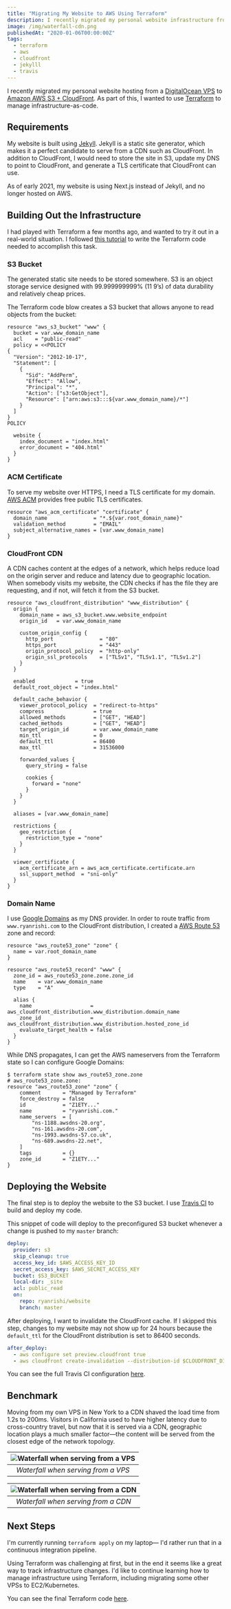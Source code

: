 ```yaml
---
title: "Migrating My Website to AWS Using Terraform"
description: I recently migrated my personal website infrastructure from a VPS to AWS S3 + CloudFront, with infrastructure managed by Terraform.
image: /img/waterfall-cdn.png
publishedAt: "2020-01-06T00:00:00Z"
tags:
  - terraform
  - aws
  - cloudfront
  - jekylll
  - travis
---
```


I recently migrated my personal website hosting from a [DigitalOcean VPS](https://www.digitalocean.com/products/droplets/) to [Amazon AWS S3 + CloudFront](https://aws.amazon.com/premiumsupport/knowledge-center/cloudfront-serve-static-website/). As part of this, I wanted to use [Terraform](https://www.terraform.io/) to manage infrastructure-as-code.

## Requirements
My website is built using [Jekyll](https://jekyllrb.com/). Jekyll is a static site generator, which makes it a perfect candidate to serve from a CDN such as CloudFront. In addition to CloudFront, I would need to store the site in S3, update my DNS to point to CloudFront, and generate a TLS certificate that CloudFront can use.

<Callout type="info">
  As of early 2021, my website is using Next.js instead of Jekyll, and no longer hosted on AWS.
</Callout>

## Building Out the Infrastructure
I had played with Terraform a few months ago, and wanted to try it out in a real-world situation. I followed [this tutorial](https://medium.com/runatlantis/hosting-our-static-site-over-ssl-with-s3-acm-cloudfront-and-terraform-513b799aec0f) to write the Terraform code needed to accomplish this task.

### S3 Bucket
The generated static site needs to be stored somewhere. S3 is an object storage service designed with 99.999999999% (11 9’s) of data durability and relatively cheap prices.

The Terraform code blow creates a S3 bucket that allows anyone to read objects from the bucket:
```hcl
resource "aws_s3_bucket" "www" {
  bucket = var.www_domain_name
  acl    = "public-read"
  policy = <<POLICY
{
  "Version": "2012-10-17",
  "Statement": [
    {
      "Sid": "AddPerm",
      "Effect": "Allow",
      "Principal": "*",
      "Action": ["s3:GetObject"],
      "Resource": ["arn:aws:s3:::${var.www_domain_name}/*"]
    }
  ]
}
POLICY

  website {
    index_document = "index.html"
    error_document = "404.html"
  }
}
```

### ACM Certificate
To serve my website over HTTPS, I need a TLS certificate for my domain. [AWS ACM](https://aws.amazon.com/certificate-manager/) provides free public TLS certificates.
```hcl
resource "aws_acm_certificate" "certificate" {
  domain_name               = "*.${var.root_domain_name}"
  validation_method         = "EMAIL"
  subject_alternative_names = [var.www_domain_name]
}
```

### CloudFront CDN
A CDN caches content at the edges of a network, which helps reduce load on the origin server and reduce and latency due to geographic location. When somebody visits my website, the CDN checks if has the file they are requesting, and if not, will fetch it from the S3 bucket.
```hcl
resource "aws_cloudfront_distribution" "www_distribution" {
  origin {
    domain_name = aws_s3_bucket.www.website_endpoint
    origin_id   = var.www_domain_name

    custom_origin_config {
      http_port               = "80"
      https_port              = "443"
      origin_protocol_policy  = "http-only"
      origin_ssl_protocols    = ["TLSv1", "TLSv1.1", "TLSv1.2"]
    }
  }

  enabled             = true
  default_root_object = "index.html"

  default_cache_behavior {
    viewer_protocol_policy  = "redirect-to-https"
    compress                = true
    allowed_methods         = ["GET", "HEAD"]
    cached_methods          = ["GET", "HEAD"]
    target_origin_id        = var.www_domain_name
    min_ttl                 = 0
    default_ttl             = 86400
    max_ttl                 = 31536000

    forwarded_values {
      query_string = false

      cookies {
        forward = "none"
      }
    }
  }

  aliases = [var.www_domain_name]

  restrictions {
    geo_restriction {
      restriction_type = "none"
    }
  }

  viewer_certificate {
    acm_certificate_arn = aws_acm_certificate.certificate.arn
    ssl_support_method  = "sni-only"
  }
}
```

### Domain Name
I use [Google Domains](https://domains.google/) as my DNS provider. In order to route traffic from `www.ryanrishi.com` to the CloudFront distribution, I created a [AWS Route 53](https://aws.amazon.com/route53/) zone and record:
```hcl
resource "aws_route53_zone" "zone" {
  name = var.root_domain_name
}

resource "aws_route53_record" "www" {
  zone_id = aws_route53_zone.zone.zone_id
  name    = var.www_domain_name
  type    = "A"

  alias {
    name                   = aws_cloudfront_distribution.www_distribution.domain_name
    zone_id                = aws_cloudfront_distribution.www_distribution.hosted_zone_id
    evaluate_target_health = false
  }
}
```

While DNS propagates, I can get the AWS nameservers from the Terraform state so I can configure Google Domains:
```hcl
$ terraform state show aws_route53_zone.zone
# aws_route53_zone.zone:
resource "aws_route53_zone" "zone" {
    comment       = "Managed by Terraform"
    force_destroy = false
    id            = "Z1ETY..."
    name          = "ryanrishi.com."
    name_servers  = [
        "ns-1188.awsdns-20.org",
        "ns-161.awsdns-20.com",
        "ns-1993.awsdns-57.co.uk",
        "ns-689.awsdns-22.net",
    ]
    tags          = {}
    zone_id       = "Z1ETY..."
}
```

## Deploying the Website
The final step is to deploy the website to the S3 bucket. I use [Travis CI](https://travis-ci.org/) to build and deploy my code.

This snippet of code will deploy to the preconfigured S3 bucket whenever a change is pushed to my `master` branch:
```yaml
deploy:
  provider: s3
  skip_cleanup: true
  access_key_id: $AWS_ACCESS_KEY_ID
  secret_access_key: $AWS_SECRET_ACCESS_KEY
  bucket: $S3_BUCKET
  local-dir: _site
  acl: public_read
  on:
    repo: ryanrishi/website
    branch: master
```

After deploying, I want to invalidate the CloudFront cache. If I skipped this step, changes to my website may not show up for 24 hours because the `default_ttl` for the CloudFront distribution is set to 86400 seconds.
```yaml
after_deploy:
  - aws configure set preview.cloudfront true
  - aws cloudfront create-invalidation --distribution-id $CLOUDFRONT_DISTRIBUTION_ID --paths "/*"
```

You can see the full Travis CI configuration [here](https://github.com/ryanrishi/website/commit/fcc70801ece6d09b494f6026476213696eb59e65#diff-354f30a63fb0907d4ad57269548329e3).

## Benchmark
Moving from my own VPS in New York to a CDN shaved the load time from 1.2s to 200ms. Visitors in California used to have higher latency due to cross-country travel, but now that it is served via a CDN, geographic location plays a much smaller factor&mdash;the content will be served from the closest edge of the network topology.

| ![Waterfall when serving from a VPS](/img/waterfall-vps.png "Waterfall when serving from a VPS") |
| :--: |
| _Waterfall when serving from a VPS_ |

| ![Waterfall when serving from a CDN](/img/waterfall-cdn.png "Waterfall when serving from a CDN") |
| :--: |
| _Waterfall when serving from a CDN_ |


## Next Steps
I'm currently running `terraform apply` on my laptop&mdash; I'd rather run that in a continuous integration pipeline.

Using Terraform was challenging at first, but in the end it seems like a great way to track infrastructure changes. I'd like to continue learning how to manage infrastructure using Terraform, including migrating some other VPSs to EC2/Kubernetes.

You can see the final Terraform code [here](https://github.com/ryanrishi/devops/tree/f858d1448d5105df3a231c91fc60882b82d4d05a).
